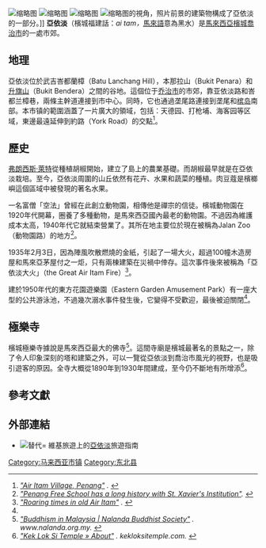 {{noteTA
|1=zh:佐治;zh-hans:乔治;zh-hk:佐治;zh-sg:乔治;zh-tw:喬治;zh-cn:乔治
}}

{{expand language|en}}
{{for|柔佛州[[峇株巴辖县|峇株巴辖县]]和[[麻坡县|麻坡县]]的亚依淡|亚依淡 (消歧义)}}
[[File:RapidPenang_Scania_K270UB_in_Air_Itam.JPG|缩略图]]
[[File:Kek_Lok_Si_01.jpg|缩略图]]
[[File:Jade_Emperor's_Pavilion_Penang.JPG|缩略图]]
[[File:George_Town_,_Penang._View_from_Penang_Hill.jpg|缩略图]]的視角，照片前景的建築物構成了亞依淡的一部分。]]
'''亞依淡'''（檳城福建話：''ai tam，''[[馬來語|馬來語]]意為黑水）是[[馬來西亞|馬來西亞]][[檳城|檳城]][[乔治市|喬治市]]的一處市郊。

== 地理 ==
亞依淡位於武吉峇都蘭樟（Batu Lanchang Hill），本那拉山（Bukit Penara）和[[升旗山|升旗山]]（Bukit Bendera）之間的谷地。這個位于[[乔治市|乔治市]]的市郊，靠亚依淡路和峇都兰樟巷，兩條主幹道連接到市中心。同時，它也通過垄尾路連接到垄尾和[[槟岛|槟岛]]南部。本市镇的範圍涵蓋了一片廣大的領域，包括：天德园、打枪埔、海客园等区域，東邊最遠延伸到約路（York Road）的交點<ref><cite class="citation web">[http://www.penang-traveltips.com/air-itam-village.htm "Air Itam Village, Penang"] {{Wayback|url=http://www.penang-traveltips.com/air-itam-village.htm |date=20190913153517 }}.</cite><span class="Z3988" title="ctx_ver=Z39.88-2004&rfr_id=info%3Asid%2Fen.wikipedia.org%3AAir+Itam&rft.btitle=Air+Itam+Village%2C+Penang&rft.genre=unknown&rft_id=http%3A%2F%2Fwww.penang-traveltips.com%2Fair-itam-village.htm&rft_val_fmt=info%3Aofi%2Ffmt%3Akev%3Amtx%3Abook"> </span></ref>。

== 歷史 ==
[[弗朗西斯·萊特|弗朗西斯·萊特]]從種植胡椒開始，建立了島上的農業基礎。而胡椒最早就是在亞依淡栽培。至今，亞依淡周圍的山丘依然有花卉、水果和蔬菜的種植。肉豆蔻是檳榔嶼這個區域中被發現的著名水果。

一名富僧「空法」曾經在此創立動物園，相傳他是禪宗的信徒。檳城動物園在1920年代開幕，圈養了多種動物，是馬來西亞國內最老的動物園。不過因為維護成本太高，1940年代它就結束營業了。其所在地主要位於現在被稱為Jalan Zoo（動物園路）的地方<ref><cite class="citation web">[http://thestar.com.my/metro/story.asp?file=/2013/2/2/central/12617531&sec=central "Penang Free School has a long history with St. Xavier's Institution"]{{dead link|date=2017年11月 |bot=InternetArchiveBot |fix-attempted=yes }}.</cite><span class="Z3988" title="ctx_ver=Z39.88-2004&rfr_id=info%3Asid%2Fen.wikipedia.org%3AAir+Itam&rft.btitle=Penang+Free+School+has+a+long+history+with+St.+Xavier%27s+Institution&rft.genre=unknown&rft_id=http%3A%2F%2Fthestar.com.my%2Fmetro%2Fstory.asp%3Ffile%3D%2F2013%2F2%2F2%2Fcentral%2F12617531%26sec%3Dcentral&rft_val_fmt=info%3Aofi%2Ffmt%3Akev%3Amtx%3Abook"> </span></ref>。

1935年2月3日，因為陣風吹散燃燒的金紙，引起了一場大火，超過100幢木造房屋和馬來亞茅屋付之一炬，只有兩棟建築在災禍中倖存。這次事件後來被稱為「亞依淡大火」（the Great Air Itam Fire）<ref name="auto"><cite class="citation web">[http://www.thestar.com.my/News/Community/2013/08/17/Roaring-times-in-old-Air-Itam/ "Roaring times in old Air Itam"] {{Wayback|url=http://www.thestar.com.my/News/Community/2013/08/17/Roaring-times-in-old-Air-Itam/ |date=20160629160305 }}.</cite><span class="Z3988" title="ctx_ver=Z39.88-2004&rfr_id=info%3Asid%2Fen.wikipedia.org%3AAir+Itam&rft.btitle=Roaring+times+in+old+Air+Itam&rft.genre=unknown&rft_id=http%3A%2F%2Fwww.thestar.com.my%2FNews%2FCommunity%2F2013%2F08%2F17%2FRoaring-times-in-old-Air-Itam%2F&rft_val_fmt=info%3Aofi%2Ffmt%3Akev%3Amtx%3Abook"> </span></ref>。

建於1950年代的東方花園遊樂園（Eastern Garden Amusement Park）有一座大型的公共游泳池，不過幾次溺水事件發生後，它變得不受歡迎，最後被迫關閉<ref name="auto"/>。

== 極樂寺 ==
檳城極樂寺據說是馬來西亞最大的佛寺<ref><cite class="citation web">[http://www.nalanda.org.my/buddhism-in-malaysia/ "Buddhism in Malaysia | Nalanda Buddhist Society"] {{Wayback|url=http://www.nalanda.org.my/buddhism-in-malaysia/ |date=20200928161749 }}. ''www.nalanda.org.my''<span class="reference-accessdate">. </span></cite></ref>。這間寺廟是檳城最著名的景點之一，除了令人印象深刻的塔和建築之外，可以一覽從亞依淡到喬治市風光的視野，也是吸引遊客的原因。全寺大概從1890年到1930年間建成，至今仍不斷地有所增添<ref><cite class="citation web">[http://kekloksitemple.com/?page_id=5 "Kek Lok Si Temple  » About"] {{Wayback|url=http://kekloksitemple.com/?page_id=5 |date=20200716191608 }}. ''kekloksitemple.com''<span class="reference-accessdate">. </span></cite></ref>。

== 參考文獻 ==
<div class="reflist" style="list-style-type: decimal;">
<references /></div>

== 外部連結 ==
* <span class="noviewer">[[File:Wikivoyage-Logo-v3-icon.svg|替代=]]</span><span class="noviewer"></span><span> 維基旅遊上的</span>[[wikivoyage:Air_Itam|亞依淡]]<span>旅遊指南<br> </span>

{{槟城州}}
[[Category:马来西亚市镇|Category:马来西亚市镇]]
[[Category:东北县|Category:东北县]]